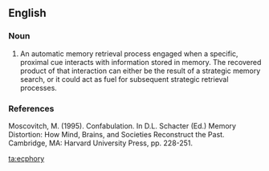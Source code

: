 ==English==

===Noun===
{{en-noun}}

# An automatic memory retrieval process engaged when a specific, proximal cue interacts with information stored in memory.  The recovered product of that interaction can either be the result of a strategic memory search, or it could act as fuel for subsequent strategic retrieval processes.

===References===
Moscovitch, M. (1995). Confabulation. In D.L. Schacter (Ed.) Memory Distortion: How Mind, Brains, and Societies Reconstruct the Past. Cambridge, MA: Harvard University Press, pp. 228-251.

[[ta:ecphory]]